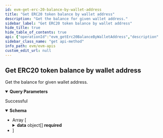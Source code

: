 ```yaml
---
id: evm-get-erc-20-balance-by-wallet-address
title: "Get ERC20 token balance by wallet address"
description: "Get the balance for given wallet address."
sidebar_label: "Get ERC20 token balance by wallet address"
hide_title: true
hide_table_of_contents: true
api: {"operationId":"evm_getErc20BalanceByWalletAddress","description":"Get the balance for given wallet address.","parameters":[{"name":"wallet_address","required":true,"in":"query","schema":{"type":"string"}},{"name":"offset","required":false,"in":"query","description":"Number of items to skip before returning items, default: 0","schema":{"type":"number"}},{"name":"limit","required":false,"in":"query","description":"Number of items returned, default: 20","schema":{"type":"number"}}],"responses":{"200":{"description":"Successful","content":{"application/json":{"schema":{"type":"array","items":{"type":"object","properties":{"offset":{"type":"number","description":"Offset"},"limit":{"type":"number","description":"Limit of results"},"total_items":{"type":"number","description":"Total returned result items"},"data":{"type":"array","items":{"type":"object","properties":{"token_name":{"type":"string","description":"The name or title of the token"},"token_symbol":{"type":"string","description":"The symbol of the token"},"token_decimals":{"type":"number","description":"The decimals of the token"},"contract_address":{"type":"string","description":"The address of the token"},"wallet_address":{"type":"string","description":"The wallet address of the token"},"balance":{"type":"string","description":"The balance of the token"},"balance_in_decimal":{"type":"string","description":"The balance in decimal of the token"},"last_synced_at":{"type":"number","description":"The time last sync of the token"}},"required":["token_name","token_symbol","token_decimals","contract_address","wallet_address","balance","balance_in_decimal","last_synced_at"],"title":"ERC20TokenBalanceDto"}}},"required":["offset","limit","total_items","data"],"title":"ERC20TokenBalancesResponseDto"}}}}}},"security":[{"apiKey":[]}],"tags":["Get token balance"],"method":"get","path":"/v1/erc20/balance/wallet-address","servers":[{"url":"https://eth-mainnet-api.blocklens.io","description":"Ethereum Mainnet server"}],"securitySchemes":{"bearer":{"scheme":"bearer","bearerFormat":"JWT","type":"http"},"basic":{"type":"http","scheme":"basic"},"apiKey":{"type":"apiKey","name":"x-api-key","in":"header"}},"info":{"title":"EVM APIs","description":"Swagger documentation","version":"1.0.0","contact":{}},"postman":{"name":"Get ERC20 token balance by wallet address","description":{"content":"Get the balance for given wallet address.","type":"text/plain"},"url":{"path":["v1","erc20","balance","wallet-address"],"host":["{{baseUrl}}"],"query":[{"disabled":false,"description":{"content":"(Required) ","type":"text/plain"},"key":"wallet_address","value":""},{"disabled":false,"description":{"content":"Number of items to skip before returning items, default: 0","type":"text/plain"},"key":"offset","value":""},{"disabled":false,"description":{"content":"Number of items returned, default: 20","type":"text/plain"},"key":"limit","value":""}],"variable":[]},"header":[{"key":"Accept","value":"application/json"}],"method":"GET","auth":{"type":"apikey","apikey":[{"type":"any","value":"x-api-key","key":"key"},{"type":"any","value":"<API Key>","key":"value"},{"type":"any","value":"header","key":"in"}]}}}
sidebar_class_name: "get api-method"
info_path: evm/evm-apis
custom_edit_url: null
---
```



## Get ERC20 token balance by wallet address



Get the balance for given wallet address.

<details style={{"marginBottom":"1rem"}} data-collapsed={false} open={true}><summary style={{}}><strong>Query Parameters</strong></summary><div><ul><ParamsItem className={"paramsItem"} param={{"name":"wallet_address","required":true,"in":"query","schema":{"type":"string"}}}></ParamsItem><ParamsItem className={"paramsItem"} param={{"name":"offset","required":false,"in":"query","description":"Number of items to skip before returning items, default: 0","schema":{"type":"number"}}}></ParamsItem><ParamsItem className={"paramsItem"} param={{"name":"limit","required":false,"in":"query","description":"Number of items returned, default: 20","schema":{"type":"number"}}}></ParamsItem></ul></div></details><div><ApiTabs><TabItem label={"200"} value={"200"}><div>

Successful

</div><div><MimeTabs schemaType={"response"}><TabItem label={"application/json"} value={"application/json"}><SchemaTabs><TabItem label={"Schema"} value={"Schema"}><details style={{}} data-collapsed={false} open={true}><summary style={{"textAlign":"left"}}><strong>Schema</strong></summary><div style={{"textAlign":"left","marginLeft":"1rem"}}></div><ul style={{"marginLeft":"1rem"}}><li><div style={{"fontSize":"var(--ifm-code-font-size)","opacity":"0.6","marginLeft":"-.5rem","paddingBottom":".5rem"}}>Array [</div></li><SchemaItem collapsible={false} name={"offset"} required={true} schemaName={"number"} qualifierMessage={undefined} schema={{"type":"number","description":"Offset"}}></SchemaItem><SchemaItem collapsible={false} name={"limit"} required={true} schemaName={"number"} qualifierMessage={undefined} schema={{"type":"number","description":"Limit of results"}}></SchemaItem><SchemaItem collapsible={false} name={"total_items"} required={true} schemaName={"number"} qualifierMessage={undefined} schema={{"type":"number","description":"Total returned result items"}}></SchemaItem><SchemaItem collapsible={true} className={"schemaItem"}><details style={{}}><summary style={{}}><strong>data</strong><span style={{"opacity":"0.6"}}> object[]</span><strong style={{"fontSize":"var(--ifm-code-font-size)","color":"var(--openapi-required)"}}> required</strong></summary><div style={{"marginLeft":"1rem"}}><li><div style={{"fontSize":"var(--ifm-code-font-size)","opacity":"0.6","marginLeft":"-.5rem","paddingBottom":".5rem"}}>Array [</div></li><SchemaItem collapsible={false} name={"token_name"} required={true} schemaName={"string"} qualifierMessage={undefined} schema={{"type":"string","description":"The name or title of the token"}}></SchemaItem><SchemaItem collapsible={false} name={"token_symbol"} required={true} schemaName={"string"} qualifierMessage={undefined} schema={{"type":"string","description":"The symbol of the token"}}></SchemaItem><SchemaItem collapsible={false} name={"token_decimals"} required={true} schemaName={"number"} qualifierMessage={undefined} schema={{"type":"number","description":"The decimals of the token"}}></SchemaItem><SchemaItem collapsible={false} name={"contract_address"} required={true} schemaName={"string"} qualifierMessage={undefined} schema={{"type":"string","description":"The address of the token"}}></SchemaItem><SchemaItem collapsible={false} name={"wallet_address"} required={true} schemaName={"string"} qualifierMessage={undefined} schema={{"type":"string","description":"The wallet address of the token"}}></SchemaItem><SchemaItem collapsible={false} name={"balance"} required={true} schemaName={"string"} qualifierMessage={undefined} schema={{"type":"string","description":"The balance of the token"}}></SchemaItem><SchemaItem collapsible={false} name={"balance_in_decimal"} required={true} schemaName={"string"} qualifierMessage={undefined} schema={{"type":"string","description":"The balance in decimal of the token"}}></SchemaItem><SchemaItem collapsible={false} name={"last_synced_at"} required={true} schemaName={"number"} qualifierMessage={undefined} schema={{"type":"number","description":"The time last sync of the token"}}></SchemaItem><li><div style={{"fontSize":"var(--ifm-code-font-size)","opacity":"0.6","marginLeft":"-.5rem"}}>]</div></li></div></details></SchemaItem><li><div style={{"fontSize":"var(--ifm-code-font-size)","opacity":"0.6","marginLeft":"-.5rem"}}>]</div></li></ul></details></TabItem><TabItem label={"Example (from schema)"} value={"Example (from schema)"}><ResponseSamples responseExample={"[\n  {\n    \"offset\": 0,\n    \"limit\": 0,\n    \"total_items\": 0,\n    \"data\": [\n      {\n        \"token_name\": \"string\",\n        \"token_symbol\": \"string\",\n        \"token_decimals\": 0,\n        \"contract_address\": \"string\",\n        \"wallet_address\": \"string\",\n        \"balance\": \"string\",\n        \"balance_in_decimal\": \"string\",\n        \"last_synced_at\": 0\n      }\n    ]\n  }\n]"} language={"json"}></ResponseSamples></TabItem></SchemaTabs></TabItem></MimeTabs></div></TabItem></ApiTabs></div>
      